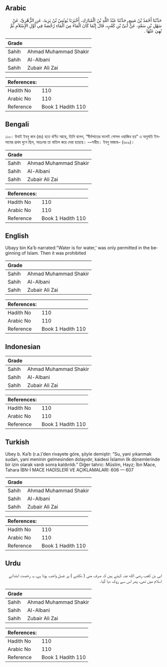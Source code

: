 ## Arabic


<div dir="rtl" lang="ar" style={{fontSize:'larger',backgroundColor:'#f8f9fa',padding:20}}>
حَدَّثَنَا أَحْمَدُ بْنُ مَنِيعٍ، حَدَّثَنَا عَبْدُ اللَّهِ بْنُ الْمُبَارَكِ، أَخْبَرَنَا يُونُسُ بْنُ يَزِيدَ، عَنِ الزُّهْرِيِّ، عَنْ سَهْلِ بْنِ سَعْدٍ، عَنْ أُبَىِّ بْنِ كَعْبٍ، قَالَ إِنَّمَا كَانَ الْمَاءُ مِنَ الْمَاءِ رُخْصَةً فِي أَوَّلِ الإِسْلاَمِ ثُمَّ نُهِيَ عَنْهَا ‏.‏
</div>
<div style={{backgroundColor:'#f8f9fa',padding:20, marginBottom: 10}}><table> <thead> <tr> <th>Grade</th> <th></th> </tr> </thead> <tbody> <tr><td>Sahih</td><td>Ahmad Muhammad Shakir</td></tr><tr><td>Sahih</td><td>Al-Albani</td></tr><tr><td>Sahih</td><td>Zubair Ali Zai</td></tr></tbody></table><table> <thead> <tr> <th>References:</th> <th></th> </tr> </thead> <tbody><tr><td>Hadith No</td><td>110</td></tr><tr><td>Arabic No</td><td>110</td></tr><tr><td>Reference</td><td>Book 1 Hadith 110</td></tr></tbody></table></div>

## Bengali


<div dir="ltr" lang="bn" style={{fontSize:'larger',backgroundColor:'#f8f9fa',padding:20}}>
১১০। উবাই ইবনু কাব (রাঃ) হতে বর্ণিত আছে, তিনি বলেন, “বীর্যপাতের ফলেই গোসল ওয়াজিব হয়” এ অনুমতি ইসলামের প্রথম যুগে ছিল, অতঃপর তা বাতিল করে দেয়া হয়েছে। —সহীহ। ইবনু মাজাহ– (৬০৯)।
</div>
<div style={{backgroundColor:'#f8f9fa',padding:20, marginBottom: 10}}><table> <thead> <tr> <th>Grade</th> <th></th> </tr> </thead> <tbody> <tr><td>Sahih</td><td>Ahmad Muhammad Shakir</td></tr><tr><td>Sahih</td><td>Al-Albani</td></tr><tr><td>Sahih</td><td>Zubair Ali Zai</td></tr></tbody></table><table> <thead> <tr> <th>References:</th> <th></th> </tr> </thead> <tbody><tr><td>Hadith No</td><td>110</td></tr><tr><td>Arabic No</td><td>110</td></tr><tr><td>Reference</td><td>Book 1 Hadith 110</td></tr></tbody></table></div>

## English


<div dir="ltr" lang="en" style={{fontSize:'larger',backgroundColor:'#f8f9fa',padding:20}}>
Ubayy bin Ka'b narrated:"Water is for water,' was only permitted in the beginning of Islam. Then it was prohibited
</div>
<div style={{backgroundColor:'#f8f9fa',padding:20, marginBottom: 10}}><table> <thead> <tr> <th>Grade</th> <th></th> </tr> </thead> <tbody> <tr><td>Sahih</td><td>Ahmad Muhammad Shakir</td></tr><tr><td>Sahih</td><td>Al-Albani</td></tr><tr><td>Sahih</td><td>Zubair Ali Zai</td></tr></tbody></table><table> <thead> <tr> <th>References:</th> <th></th> </tr> </thead> <tbody><tr><td>Hadith No</td><td>110</td></tr><tr><td>Arabic No</td><td>110</td></tr><tr><td>Reference</td><td>Book 1 Hadith 110</td></tr></tbody></table></div>

## Indonesian


<div dir="ltr" lang="id" style={{fontSize:'larger',backgroundColor:'#f8f9fa',padding:20}}>

</div>
<div style={{backgroundColor:'#f8f9fa',padding:20, marginBottom: 10}}><table> <thead> <tr> <th>Grade</th> <th></th> </tr> </thead> <tbody> <tr><td>Sahih</td><td>Ahmad Muhammad Shakir</td></tr><tr><td>Sahih</td><td>Al-Albani</td></tr><tr><td>Sahih</td><td>Zubair Ali Zai</td></tr></tbody></table><table> <thead> <tr> <th>References:</th> <th></th> </tr> </thead> <tbody><tr><td>Hadith No</td><td>110</td></tr><tr><td>Arabic No</td><td>110</td></tr><tr><td>Reference</td><td>Book 1 Hadith 110</td></tr></tbody></table></div>

## Turkish


<div dir="ltr" lang="tr" style={{fontSize:'larger',backgroundColor:'#f8f9fa',padding:20}}>
Ubey b. Ka’b (r.a.)’den rivayete göre, şöyle demiştir: “Su, yani yıkanmak sudan, yani meninin gelmesinden dolayıdır, kaidesi İslamın ilk dönemlerinde bir izin olarak vardı sonra kaldırıldı.” Diğer tahric: Müslim, Hayz; İbn Mace, Tahara İBN-İ MACE HADİSLERİ VE AÇIKLAMALARI: 606 — 607
</div>
<div style={{backgroundColor:'#f8f9fa',padding:20, marginBottom: 10}}><table> <thead> <tr> <th>Grade</th> <th></th> </tr> </thead> <tbody> <tr><td>Sahih</td><td>Ahmad Muhammad Shakir</td></tr><tr><td>Sahih</td><td>Al-Albani</td></tr><tr><td>Sahih</td><td>Zubair Ali Zai</td></tr></tbody></table><table> <thead> <tr> <th>References:</th> <th></th> </tr> </thead> <tbody><tr><td>Hadith No</td><td>110</td></tr><tr><td>Arabic No</td><td>110</td></tr><tr><td>Reference</td><td>Book 1 Hadith 110</td></tr></tbody></table></div>

## Urdu


<div dir="rtl" lang="ur" style={{fontSize:'larger',backgroundColor:'#f8f9fa',padding:20}}>
ابی بن کعب رضی الله عنہ کہتے ہیں کہ صرف منی ( نکلنے ) پر غسل واجب ہوتا ہے، یہ رخصت ابتدائے اسلام میں تھی، پھر اس سے روک دیا گیا۔
</div>
<div style={{backgroundColor:'#f8f9fa',padding:20, marginBottom: 10}}><table> <thead> <tr> <th>Grade</th> <th></th> </tr> </thead> <tbody> <tr><td>Sahih</td><td>Ahmad Muhammad Shakir</td></tr><tr><td>Sahih</td><td>Al-Albani</td></tr><tr><td>Sahih</td><td>Zubair Ali Zai</td></tr></tbody></table><table> <thead> <tr> <th>References:</th> <th></th> </tr> </thead> <tbody><tr><td>Hadith No</td><td>110</td></tr><tr><td>Arabic No</td><td>110</td></tr><tr><td>Reference</td><td>Book 1 Hadith 110</td></tr></tbody></table></div>